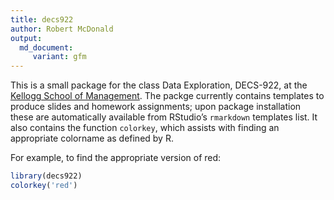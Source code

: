 ```yaml
---
title: decs922
author: Robert McDonald
output: 
  md_document:
     variant: gfm
---
```


This is a small package for the class Data Exploration, DECS-922, at
the [Kellogg School of
Management](https://www.kellogg.northwestern.edu/). The packge
currently contains templates to produce slides and homework
assignments; upon package installation these are automatically
available from RStudio's `rmarkdown` templates list. It also contains
the function `colorkey`, which assists with finding an appropriate
colorname as defined by R.

For example, to find the appropriate version of red:

```r
library(decs922)
colorkey('red')
```


